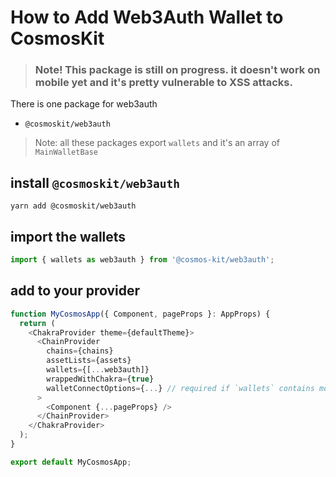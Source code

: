 # How to Add Web3Auth Wallet to CosmosKit

> ### Note! This package is still on progress. it doesn't work on mobile yet and it's pretty vulnerable to XSS attacks.

There is one package for web3auth

- `@cosmoskit/web3auth`

> Note: all these packages export `wallets` and it's an array of `MainWalletBase`

## install `@cosmoskit/web3auth`

```
yarn add @cosmoskit/web3auth
```

## import the wallets

```js
import { wallets as web3auth } from '@cosmos-kit/web3auth';
```

## add to your provider

```js
function MyCosmosApp({ Component, pageProps }: AppProps) {
  return (
    <ChakraProvider theme={defaultTheme}>
      <ChainProvider
        chains={chains}
        assetLists={assets}
        wallets={[...web3auth]}
        wrappedWithChakra={true}
        walletConnectOptions={...} // required if `wallets` contains mobile wallets
      >
        <Component {...pageProps} />
      </ChainProvider>
    </ChakraProvider>
  );
}

export default MyCosmosApp;
```